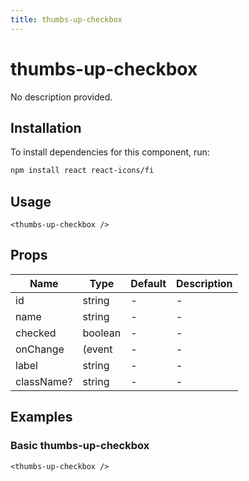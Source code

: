 ```yaml
---
title: thumbs-up-checkbox
---
```


# thumbs-up-checkbox

No description provided.

## Installation
To install dependencies for this component, run:
```bash
npm install react react-icons/fi
```

## Usage
```tsx
<thumbs-up-checkbox />
```

## Props
| Name      | Type     | Default | Description                 |
|-----------|----------|---------|-----------------------------|
| id | string | - | - |
| name | string | - | - |
| checked | boolean | - | - |
| onChange | (event | - | - |
| label | string | - | - |
| className? | string | - | - |

## Examples

### Basic thumbs-up-checkbox
```tsx
<thumbs-up-checkbox />
```

